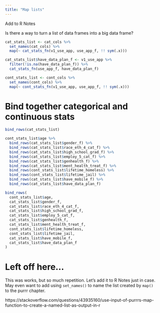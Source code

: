 ```yaml
---
title: "Map lists"
---
```


Add to R Notes

Is there a way to turn a list of data frames into a big data frame?

```r
cat_stats_list <- cat_cols %>%
  set_names(cat_cols) %>%
  map(~ cat_stats_fn(v1_use_app, use_app_f, !! sym(.x)))
```

```r
cat_stats_list$have_data_plan_f <- v1_use_app %>%
  filter(!is.na(have_data_plan_f)) %>%
  cat_stats_fn(use_app_f, have_data_plan_f)
```

```r
cont_stats_list <- cont_cols %>%
  set_names(cont_cols) %>%
  map(~ cont_stats_fn(v1_use_app, use_app_f, !! sym(.x)))
```

# Bind together categorical and continuous stats

```r
bind_rows(cat_stats_list)
```


```r
cont_stats_list$age %>%
  bind_rows(cat_stats_list$gender_f) %>%
  bind_rows(cat_stats_list$race_eth_4_cat_f) %>%
  bind_rows(cat_stats_list$high_school_grad_f) %>%
  bind_rows(cat_stats_list$employ_5_cat_f) %>%
  bind_rows(cat_stats_list$genhealth_f) %>%
  bind_rows(cat_stats_list$ment_health_treat_f) %>%
  bind_rows(cont_stats_list$lifetime_homeless) %>%
  bind_rows(cont_stats_list$lifetime_jail) %>%
  bind_rows(cat_stats_list$have_mobile_f) %>%
  bind_rows(cat_stats_list$have_data_plan_f)
```

```r
bind_rows(
  cont_stats_list$age, 
  cat_stats_list$gender_f, 
  cat_stats_list$race_eth_4_cat_f,
  cat_stats_list$high_school_grad_f,
  cat_stats_list$employ_5_cat_f,
  cat_stats_list$genhealth_f,
  cat_stats_list$ment_health_treat_f,
  cont_stats_list$lifetime_homeless,
  cont_stats_list$lifetime_jail,
  cat_stats_list$have_mobile_f,
  cat_stats_list$have_data_plan_f
)
```

# Left off here...


This was works, but so much repetition. Let's add it to R Notes just in case. May even want to add using `set_names()` to name the list created by `map()` to the purrr chapter.

https://stackoverflow.com/questions/43935160/use-input-of-purrrs-map-function-to-create-a-named-list-as-output-in-r